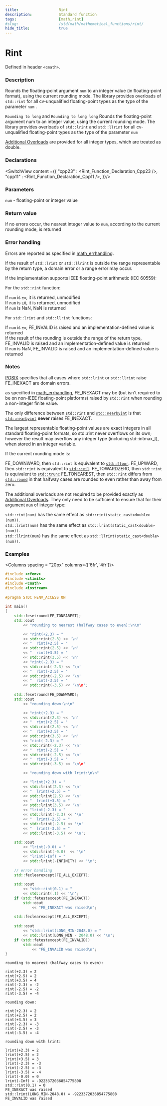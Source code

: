 ```yaml
---
title:                  Rint
description:            Standard function
tags:                   [math,rint]
#slug:                  /std/math/mathematical_functions/rint/
hide_title:             true
---
```




# Rint

Defined in header `<cmath>`.

### Description

Rounds the floating-point argument <code>num</code> to an integer value (in floating-point format), using the current rounding mode. 
The library provides overloads of `std::rint` for all cv-unqualified floating-point types as the type of the parameter <code>num</code> <Since v='cpp23'></Since>.

`Rounding to long` and `Rounding to long long` Rounds the floating-point argument num to an integer value, using the current rounding mode. 
The library provides overloads of `std::lrint` and `std::llrint` for all cv-unqualified floating-point types as the type of the parameter <code>num</code> <Since v='cpp23'></Since>

<a href='#declarations'>Additional Overloads</a> are provided for all integer types, which are treated as <span class='col-lb'>double</span>.

### Declarations

<SwitchView content ={{
    "cpp23" : <Rint_Function_Declaration_Cpp23 />,
    "cpp11" : <Rint_Function_Declaration_Cpp11 />,
}}/>


### Parameters
 
<code>num</code> - floating-point or integer value

### Return value

If no errors occur, the nearest integer value to <code>num</code>, according to the current rounding mode, is returned

### Error handling

Errors are reported as specified in <a href='/docs/std/math/math_errhandling'>math_errhandling</a>.

If the result of `std::lrint` or `std::llrint` is outside the range representable by the return type, a domain error or a range error may occur.

If the implementation supports IEEE floating-point arithmetic (IEC 60559):

For the `std::rint` function:<br/>


If <code>num</code> is `±∞`, it is returned, unmodified<br/>
If <code>num</code> is `±0`, it is returned, unmodified<br/>
If <code>num</code> is NaN, NaN is returned<br/>

For `std::lrint` and `std::llrint` functions:<br/>


If <code>num</code> is `±∞`, FE_INVALID is raised and an implementation-defined value is returned<br/>
If the result of the rounding is outside the range of the return type, FE_INVALID is raised and an implementation-defined value is returned<br/>
If <code>num</code> is NaN, FE_INVALID is raised and an implementation-defined value is returned<br/>

### Notes

[POSIX](https://pubs.opengroup.org/onlinepubs/9699919799/functions/lrint.html) 
specifies that all cases where `std::lrint` or `std::llrint` raise FE_INEXACT are domain errors.

as specified in <a href='/docs/std/math/math_errhandling'>math_errhandling</a>, FE_INEXACT may be (but isn't required to be on non-IEEE floating-point platforms) raised by `std::rint` when rounding a non-integer finite value.

The only difference between `std::rint` and <a href='/docs/std/math/mathematical_functions/nearbyint'><code>std::nearbyint</code></a> is that <a href='/docs/std/math/mathematical_functions/nearbyint'><code>std::nearbyint</code></a> **never** raises FE_INEXACT.

The largest representable floating-point values are exact integers in all standard floating-point formats, so std::rint never overflows on its own; however the result may overflow any integer type (including std::intmax_t), when stored in an integer variable.

If the current rounding mode is:

FE_DOWNWARD, then `std::rint` is equivalent to <a href='/docs/std/math/mathematical_functions/floor'><code>std::floor</code></a>.
FE_UPWARD, then `std::rint` is equivalent to <a href='/docs/std/math/mathematical_functions/ceil'><code>std::ceil</code></a>.
FE_TOWARDZERO, then `std::rint` is equivalent to <a href='/docs/std/math/mathematical_functions/trunc'><code>std::trunc</code></a>
FE_TONEAREST, then `std::rint` differs from <a href='/docs/std/math/mathematical_functions/round'><code>std::round</code></a> in that halfway cases are rounded to even rather than away from zero.

The additional overloads are not required to be provided exactly as <a href='#declarations'>Additional Overloads</a>. They only need to be sufficient to ensure that for their argument <code>num</code> of integer type:

`std::rint(num)` has the same effect as `std::rint(static_cast<double>(num))`.<br/>
`std::lrint(num)` has the same effect as `std::lrint(static_cast<double>(num))`.<br/>
`std::llrint(num)` has the same effect as `std::llrint(static_cast<double>(num))`.<br/>

### Examples



<Columns spacing = "20px" columns={['6fr', '4fr']}>
<div>

```cpp
#include <cfenv>
#include <climits>
#include <cmath>
#include <iostream>
 
#pragma STDC FENV_ACCESS ON
 
int main()
{
    std::fesetround(FE_TONEAREST);
    std::cout 
        << "rounding to nearest (halfway cases to even):\n\n"

        << "rint(+2.3) = " 
        << std::rint(2.3) << '\n'
        << "  rint(+2.5) = " 
        << std::rint(2.5) << '\n'
        << "  rint(+3.5) = " 
        << std::rint(3.5) << '\n'
        << "rint(-2.3) = " 
        << std::rint(-2.3) << '\n'
        << "  rint(-2.5) = " 
        << std::rint(-2.5) << '\n'
        << "  rint(-3.5) = " 
        << std::rint(-3.5) << '\n\n';
 
    std::fesetround(FE_DOWNWARD);
    std::cout 
        << "rounding down:\n\n" 

        << "rint(+2.3) = " 
        << std::rint(2.3) << '\n'
        << "  rint(+2.5) = " 
        << std::rint(2.5) << '\n'
        << "  rint(+3.5) = " 
        << std::rint(3.5) << '\n'
        << "rint(-2.3) = " 
        << std::rint(-2.3) << '\n'
        << "  rint(-2.5) = " 
        << std::rint(-2.5) << '\n'
        << "  rint(-3.5) = " 
        << std::rint(-3.5) << '\n\n'

        << "rounding down with lrint:\n\n" 

        << "lrint(+2.3) = " 
        << std::lrint(2.3) << '\n'
        << "  lrint(+2.5) = " 
        << std::lrint(2.5) << '\n'
        << "  lrint(+3.5) = " 
        << std::lrint(3.5) << '\n'
        << "lrint(-2.3) = " 
        << std::lrint(-2.3) << '\n'
        << "  lrint(-2.5) = " 
        << std::lrint(-2.5) << '\n'
        << "  lrint(-3.5) = " 
        << std::lrint(-3.5) << '\n';
 
    std::cout 
        << "lrint(-0.0) = " 
        << std::lrint(-0.0)  << '\n'
        << "lrint(-Inf) = " 
        << std::lrint(-INFINITY) << '\n';
 
    // error handling
    std::feclearexcept(FE_ALL_EXCEPT);
 
    std::cout 
        << "std::rint(0.1) = " 
        << std::rint(.1) << '\n';
    if (std::fetestexcept(FE_INEXACT))
        std::cout 
            << "FE_INEXACT was raised\n";
 
    std::feclearexcept(FE_ALL_EXCEPT);
 
    std::cout 
        << "std::lrint(LONG_MIN-2048.0) = "
        << std::lrint(LONG_MIN - 2048.0) << '\n';
    if (std::fetestexcept(FE_INVALID))
        std::cout 
            << "FE_INVALID was raised\n";
}

```

</div>

<div>

```plaintext title="Possible Result"
rounding to nearest (halfway cases to even): 

rint(+2.3) = 2  
rint(+2.5) = 2  
rint(+3.5) = 4
rint(-2.3) = -2  
rint(-2.5) = -2  
rint(-3.5) = -4

rounding down:

rint(+2.3) = 2  
rint(+2.5) = 2  
rint(+3.5) = 3
rint(-2.3) = -3  
rint(-2.5) = -3  
rint(-3.5) = -4

rounding down with lrint:

lrint(+2.3) = 2  
lrint(+2.5) = 2  
lrint(+3.5) = 3
lrint(-2.3) = -3  
lrint(-2.5) = -3  
lrint(-3.5) = -4
lrint(-0.0) = 0
lrint(-Inf) = -9223372036854775808
std::rint(0.1) = 0
FE_INEXACT was raised
std::lrint(LONG_MIN-2048.0) = -9223372036854775808
FE_INVALID was raised
```

</div>
</Columns>
